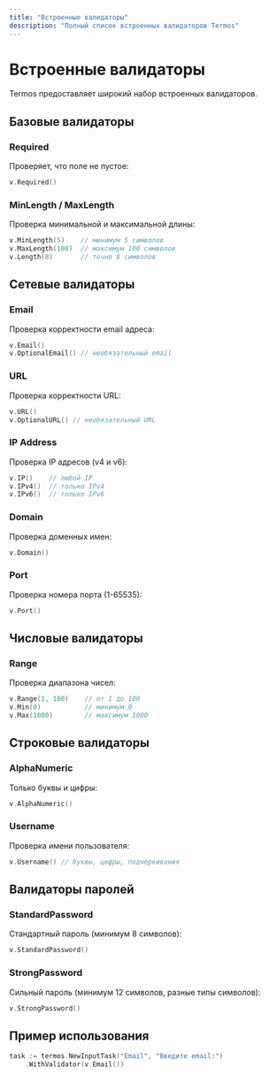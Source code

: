 ```yaml
---
title: "Встроенные валидаторы"
description: "Полный список встроенных валидаторов Termos"
---
```


# Встроенные валидаторы

Termos предоставляет широкий набор встроенных валидаторов.

## Базовые валидаторы

### Required
Проверяет, что поле не пустое:

```go
v.Required()
```

### MinLength / MaxLength
Проверка минимальной и максимальной длины:

```go
v.MinLength(5)    // минимум 5 символов
v.MaxLength(100)  // максимум 100 символов
v.Length(8)       // точно 8 символов
```

## Сетевые валидаторы

### Email
Проверка корректности email адреса:

```go
v.Email()
v.OptionalEmail() // необязательный email
```

### URL
Проверка корректности URL:

```go
v.URL()
v.OptionalURL() // необязательный URL
```

### IP Address
Проверка IP адресов (v4 и v6):

```go
v.IP()    // любой IP
v.IPv4()  // только IPv4
v.IPv6()  // только IPv6
```

### Domain
Проверка доменных имен:

```go
v.Domain()
```

### Port
Проверка номера порта (1-65535):

```go
v.Port()
```

## Числовые валидаторы

### Range
Проверка диапазона чисел:

```go
v.Range(1, 100)    // от 1 до 100
v.Min(0)           // минимум 0
v.Max(1000)        // максимум 1000
```

## Строковые валидаторы

### AlphaNumeric
Только буквы и цифры:

```go
v.AlphaNumeric()
```

### Username
Проверка имени пользователя:

```go
v.Username() // буквы, цифры, подчеркивания
```

## Валидаторы паролей

### StandardPassword
Стандартный пароль (минимум 8 символов):

```go
v.StandardPassword()
```

### StrongPassword
Сильный пароль (минимум 12 символов, разные типы символов):

```go
v.StrongPassword()
```

## Пример использования

```go
task := termos.NewInputTask("Email", "Введите email:")
    .WithValidator(v.Email())
```